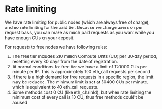 
<Head>
  <title>
    Understanding dRPC Rate Limiting: Rules for Free and Paid Node Request
  </title>
  <meta
    name="description"
    content="Explore dRPC's rate limiting rules for public nodes. Understand the CU limits per IP, adjustments for high demand, and the minimum CU cost for free methods."
  />
</Head>

# Rate limiting

We have rate limiting for public nodes (which are always free of charge), and no rate limiting for the paid tier.
Because we charge users on per request basis, you can make as much paid requests as you want while you have enough CUs on your deposit.

For requests to free nodes we have following rules:

1. The free tier includes 210 million Compute Units (CU) per 30-day period, resetting every 30 days from the date of registration.
2. At normal conditions for free tier we have a limit of 120000 CUs per minute per IP. This is approximately 100 eth_call requests per second
3. If there is a high demand for free requests in a specific region, the limit may be reduced. The minimum limit is set at 50400 CUs per minute, which is equivalent to 40 eth_call requests.
4. Some methods cost 0 CU (like eth_chainId), but when rate limiting the minimum cost of every call is 10 CU, thus free methods could't be abused

